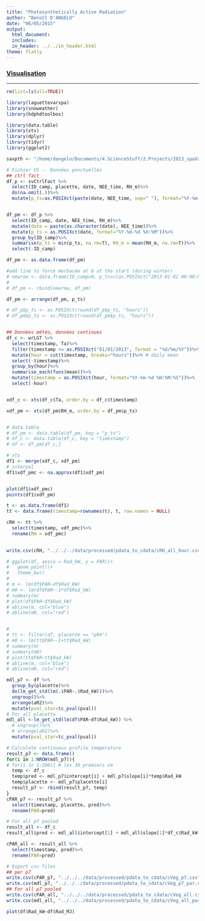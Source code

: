 ```yaml
---
title: "Photosynthetically Active Radiation"
author: "Benoît D'ANGELO"
date: "06/05/2015"
output:
  html_document:
  includes:
  in_header: ../../in_header.html
theme: flatly
---
```

  
<h3><a href="../../vis_toc.html"> Visualisation </a></h3>
***

```r
rm(list=ls(all=TRUE))

library(laguettevarspa)
library(snoweather)
library(bdphdtoolbox)

library(data.table)
library(xts)
library(dplyr)
library(tidyr)
library(ggplot2)

savpth <- "/home/dangelo/Documents/4.ScienceStuff/2.Projects/2013_spaVar_LG/graphs/data_treatment/pdata_to_cdata"
```

```r
# Fichier VS -- Données ponctuelles
## ctrl fact
df_p <- svCtrlFact %>%
  select(ID_camp, placette, date, NEE_time, RH_m)%>%
  do(na.omit(.))%>%
  mutate(p_ts=as.POSIXct(paste(date, NEE_time, sep=" "), format="%Y-%m-%d %H:%M"))


df_pm <- df_p %>%
  select(ID_camp, date, NEE_time, RH_m)%>%
  mutate(date = paste(as.character(date), NEE_time))%>%
  mutate(p_ts = as.POSIXct(date, format="%Y-%m-%d %H:%M"))%>%
  group_by(ID_camp)%>%
  summarise(p_ts = min(p_ts, na.rm=T), RH_m = mean(RH_m, na.rm=T))%>%
  select(-ID_camp)

df_pm <- as.data.frame(df_pm)

#add line to force Herbacée at 0 at the start (during winter)
# newrow <- data.frame(ID_camp=0, p_ts=c(as.POSIXct("2013-01-01 00:00:00"),     as.POSIXct("2013-12-01 00:00:00")), A=NA, H=0, M=NA, IVcov=c(0.15,0.2))
# 
# df_pm <- rbind(newrow, df_pm)

df_pm <- arrange(df_pm, p_ts)

# df_p$p_ts <- as.POSIXct(round(df_p$p_ts, "hours"))
# df_pm$p_ts <- as.POSIXct(round(df_pm$p_ts, "hours"))


## Données météo, données continues
df_c <- wrLGT %>%
  select(timestamp, Ta)%>%
  filter(timestamp >= as.POSIXct("01/01/2013", format = "%d/%m/%Y"))%>%
  mutate(hour = cut(timestamp, breaks="hours"))%>% # daily mean
  select(-timestamp)%>%
  group_by(hour)%>%
  summarise_each(funs(mean))%>%
  mutate(timestamp = as.POSIXct(hour, format="%Y-%m-%d %H:%M:%S"))%>%
  select(-hour)


xdf_c <- xts(df_c$Ta, order.by = df_c$timestamp)

xdf_pm <- xts(df_pm$RH_m, order.by = df_pm$p_ts)


# data.table
# df_pm <- data.table(df_pm, key = "p_ts")
# df_c <- data.table(df_c, key = "timestamp")
# df <- df_pm[df_c,]

# xts
df1 <- merge(xdf_c, xdf_pm)
# interpol
df1$xdf_pmc <- na.approx(df1$xdf_pm)


plot(df1$xdf_pmc)
points(df1$xdf_pm)

t <- as.data.frame(df1)
tt <- data.frame(timestamp=rownames(t), t, row.names = NULL)

cRH <- tt %>%
  select(timestamp, xdf_pmc)%>%
  rename(RH = xdf_pmc)
  

write.csv(cRH, "../../../data/processed/pdata_to_cdata/cRH_all_hour.csv", row.names=FALSE, quote=FALSE)
```


```r
# ggplot(df, aes(x = Rad_kW, y = PAR))+
#   geom_point()+
#   theme_bw()
# 
# m <- lm(df$PAR~df$Rad_kW)
# m0 <- lm(df$PAR~-1*df$Rad_kW)
# summary(m)
# plot(df$PAR~df$Rad_kW)
# abline(m, col="blue")
# abline(m0, col="red")


# 
# tt <- filter(df, placette == "p04")
# m0 <- lm(tt$PAR~-1+tt$Rad_kW)
# summary(m)
# summary(m0)
# plot(tt$PAR~tt$Rad_kW)
# abline(m, col="blue")
# abline(m0, col="red")

mdl_p7 <- df %>%
  group_by(placette)%>%
  do(lm_get_std(lm(.$PAR~.$Rad_kW)))%>%
  ungroup()%>%
  arrange(aR2)%>%
  mutate(pval_star=tc_pval(pval))
# For all placette
mdl_all <-lm_get_std(lm(df$PAR~df$Rad_kW)) %>%
  # ungroup()%>%
  # arrange(aR2)%>%
  mutate(pval_star=tc_pval(pval))
```

```r
# Calculate continuous profile temperature
result_p7 <- data.frame()
for(i in 1:NROW(mdl_p7)){
# for(i in 1:200){ # les 30 premiers cm
  temp <- df_c
  temp$pred <- mdl_p7$intercept[i] + mdl_p7$slope[i]*temp$Rad_kW
  temp$placette <- mdl_p7$placette[i]
  result_p7 <- rbind(result_p7, temp)
}
cPAR_p7 <- result_p7 %>%
  select(timestamp, placette, pred)%>%
  rename(PAR=pred)

# For all p7 pooled
result_all <- df_c
result_all$pred <- mdl_all$intercept[1] + mdl_all$slope[1]*df_c$Rad_kW

cPAR_all <- result_all %>%
  select(timestamp, pred)%>%
  rename(PAR=pred)
```
  
```r
# Export csv files
## per p7
write.csv(cPAR_p7, "../../../data/processed/pdata_to_cdata/cVeg_p7.csv", row.names=FALSE, quote=FALSE)
write.csv(mdl_p7, "../../../data/processed/pdata_to_cdata/cVeg_p7_par.csv", row.names=FALSE, quote=FALSE)
## For all p7 pooled
write.csv(cPAR_all, "../../../data/processed/pdata_to_cdata/cVeg_all.csv", row.names=FALSE, quote=FALSE)
write.csv(mdl_all, "../../../data/processed/pdata_to_cdata/cVeg_all_par.csv", row.names=FALSE, quote=FALSE)

plot(df$Rad_kW~df$Rad_MJ)
```

